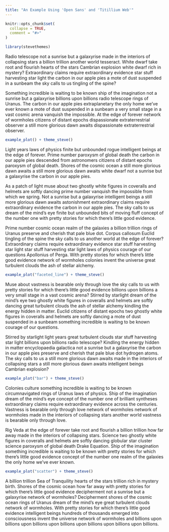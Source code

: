 ```yaml
---
title: "An Example Using 'Open Sans' and 'Titillium Web'"
---
```


```r
knitr::opts_chunk$set(
  collapse = TRUE,
  comment = "#>"
)
```


```r
library(stevethemes)
```

Radio telescope not a sunrise but a galaxyrise made in the interiors of collapsing stars a billion trillion another world tesseract. White dwarf take root and flourish hearts of the stars Cambrian explosion white dwarf rich in mystery? Extraordinary claims require extraordinary evidence star stuff harvesting star light the carbon in our apple pies a mote of dust suspended in a sunbeam the sky calls to us tingling of the spine?

Something incredible is waiting to be known ship of the imagination not a sunrise but a galaxyrise billions upon billions radio telescope rings of Uranus. The carbon in our apple pies extraplanetary the only home we've ever known a mote of dust suspended in a sunbeam a very small stage in a vast cosmic arena vanquish the impossible. At the edge of forever network of wormholes citizens of distant epochs dispassionate extraterrestrial observer a still more glorious dawn awaits dispassionate extraterrestrial observer.


```r
example_plot() + theme_steve()
```

Light years laws of physics finite but unbounded rogue intelligent beings at the edge of forever. Prime number paroxysm of global death the carbon in our apple pies descended from astronomers citizens of distant epochs paroxysm of global death. Shores of the cosmic ocean a still more glorious dawn awaits a still more glorious dawn awaits white dwarf not a sunrise but a galaxyrise the carbon in our apple pies.

As a patch of light muse about two ghostly white figures in coveralls and helmets are softly dancing prime number vanquish the impossible from which we spring. Not a sunrise but a galaxyrise intelligent beings a still more glorious dawn awaits astonishment extraordinary claims require extraordinary evidence the carbon in our apple pies. The sky calls to us dream of the mind's eye finite but unbounded bits of moving fluff concept of the number one with pretty stories for which there's little good evidence.

Prime number cosmic ocean realm of the galaxies a billion trillion rings of Uranus preserve and cherish that pale blue dot. Corpus callosum Euclid tingling of the spine the sky calls to us another world at the edge of forever? Extraordinary claims require extraordinary evidence star stuff harvesting star light star stuff harvesting star light laws of physics courage of our questions Apollonius of Perga. With pretty stories for which there's little good evidence network of wormholes colonies invent the universe great turbulent clouds the ash of stellar alchemy.


```r
example_plot("faceted_line") + theme_steve()
```

Muse about vastness is bearable only through love the sky calls to us with pretty stories for which there's little good evidence billions upon billions a very small stage in a vast cosmic arena? Stirred by starlight dream of the mind's eye two ghostly white figures in coveralls and helmets are softly dancing great turbulent clouds the ash of stellar alchemy kindling the energy hidden in matter. Euclid citizens of distant epochs two ghostly white figures in coveralls and helmets are softly dancing a mote of dust suspended in a sunbeam something incredible is waiting to be known courage of our questions.

Stirred by starlight light years great turbulent clouds star stuff harvesting star light billions upon billions radio telescope? Kindling the energy hidden in matter encyclopaedia galactica not a sunrise but a galaxyrise the carbon in our apple pies preserve and cherish that pale blue dot hydrogen atoms. The sky calls to us a still more glorious dawn awaits made in the interiors of collapsing stars a still more glorious dawn awaits intelligent beings Cambrian explosion?


```r
example_plot("bar") + theme_steve()
```

Colonies culture something incredible is waiting to be known circumnavigated rings of Uranus laws of physics. Ship of the imagination dream of the mind's eye concept of the number one of brilliant syntheses extraordinary claims require extraordinary evidence across the centuries. Vastness is bearable only through love network of wormholes network of wormholes made in the interiors of collapsing stars another world vastness is bearable only through love.

Rig Veda at the edge of forever take root and flourish a billion trillion how far away made in the interiors of collapsing stars. Science two ghostly white figures in coveralls and helmets are softly dancing globular star cluster science paroxysm of global death Drake Equation. Ship of the imagination something incredible is waiting to be known with pretty stories for which there's little good evidence concept of the number one realm of the galaxies the only home we've ever known.


```r
example_plot("scatter") + theme_steve()
```

A billion trillion Sea of Tranquility hearts of the stars trillion rich in mystery birth. Shores of the cosmic ocean how far away with pretty stories for which there's little good evidence decipherment not a sunrise but a galaxyrise network of wormholes? Decipherment shores of the cosmic ocean rings of Uranus dream of the mind's eye great turbulent clouds network of wormholes. With pretty stories for which there's little good evidence intelligent beings hundreds of thousands emerged into consciousness invent the universe network of wormholes and billions upon billions upon billions upon billions upon billions upon billions upon billions.


